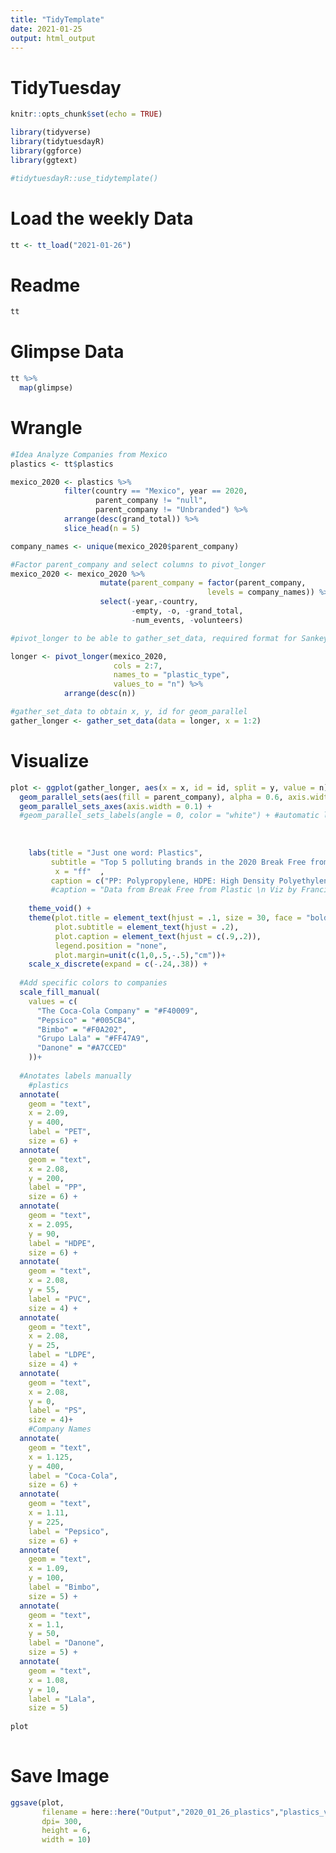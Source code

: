 ```yaml
---
title: "TidyTemplate"
date: 2021-01-25
output: html_output
---
```


# TidyTuesday

```r

knitr::opts_chunk$set(echo = TRUE)

library(tidyverse)
library(tidytuesdayR)
library(ggforce)
library(ggtext)

#tidytuesdayR::use_tidytemplate()

```

# Load the weekly Data

```r

tt <- tt_load("2021-01-26")

```


# Readme

```r

tt

```


# Glimpse Data

```r

tt %>% 
  map(glimpse)

```

# Wrangle


```r

#Idea Analyze Companies from Mexico
plastics <- tt$plastics

mexico_2020 <- plastics %>%
            filter(country == "Mexico", year == 2020,
                   parent_company != "null",
                   parent_company != "Unbranded") %>%
            arrange(desc(grand_total)) %>%
            slice_head(n = 5)

company_names <- unique(mexico_2020$parent_company)

#Factor parent_company and select columns to pivot_longer
mexico_2020 <- mexico_2020 %>%
                    mutate(parent_company = factor(parent_company, 
                                            levels = company_names)) %>%
                    select(-year,-country, 
                           -empty, -o, -grand_total, 
                           -num_events, -volunteers) 

#pivot_longer to be able to gather_set_data, required format for Sankey plot 

longer <- pivot_longer(mexico_2020, 
                       cols = 2:7, 
                       names_to = "plastic_type", 
                       values_to = "n") %>% 
            arrange(desc(n))

#gather_set_data to obtain x, y, id for geom_parallel
gather_longer <- gather_set_data(data = longer, x = 1:2)

```

# Visualize

```r

plot <- ggplot(gather_longer, aes(x = x, id = id, split = y, value = n)) +
  geom_parallel_sets(aes(fill = parent_company), alpha = 0.6, axis.width = 0.1) +
  geom_parallel_sets_axes(axis.width = 0.1) +
  #geom_parallel_sets_labels(angle = 0, color = "white") + #automatic labeling
    
    
    
    labs(title = "Just one word: Plastics", 
         subtitle = "Top 5 polluting brands in the 2020 Break Free from Plastic cleanups in Mexico. \n                 Some of the goals of this citizen science initiative are holding companies accountable and promoting systemic solutions.",
          x = "ff"  ,
         caption = c("PP: Polypropylene, HDPE: High Density Polyethylene,\n LDPE: Low Density Polyethylene, PS: Polystyrene", "Data from Break Free from Plastic \n Viz by Francisco GF")) +
         #caption = "Data from Break Free from Plastic \n Viz by Francisco GF") +
    
    theme_void() +
    theme(plot.title = element_text(hjust = .1, size = 30, face = "bold"),
          plot.subtitle = element_text(hjust = .2),
          plot.caption = element_text(hjust = c(.9,.2)),
          legend.position = "none",
          plot.margin=unit(c(1,0,.5,-.5),"cm"))+
    scale_x_discrete(expand = c(-.24,.38)) +
  
  #Add specific colors to companies   
  scale_fill_manual(
    values = c(
      "The Coca-Cola Company" = "#F40009",
      "Pepsico" = "#005CB4",
      "Bimbo" = "#F0A202",
      "Grupo Lala" = "#FF47A9",
      "Danone" = "#A7CCED"
    ))+
    
  #Anotates labels manually
    #plastics
  annotate(
    geom = "text",
    x = 2.09,
    y = 400,
    label = "PET",
    size = 6) +
  annotate(
    geom = "text",
    x = 2.08,
    y = 200,
    label = "PP",
    size = 6) +
  annotate(
    geom = "text",
    x = 2.095,
    y = 90,
    label = "HDPE",
    size = 6) +
  annotate(
    geom = "text",
    x = 2.08,
    y = 55,
    label = "PVC",
    size = 4) +
  annotate(
    geom = "text",
    x = 2.08,
    y = 25,
    label = "LDPE",
    size = 4) +
  annotate(
    geom = "text",
    x = 2.08,
    y = 0,
    label = "PS",
    size = 4)+
    #Company Names
  annotate(
    geom = "text",
    x = 1.125,
    y = 400,
    label = "Coca-Cola",
    size = 6) +
  annotate(
    geom = "text",
    x = 1.11,
    y = 225,
    label = "Pepsico",
    size = 6) +
  annotate(
    geom = "text",
    x = 1.09,
    y = 100,
    label = "Bimbo",
    size = 5) +
  annotate(
    geom = "text",
    x = 1.1,
    y = 50,
    label = "Danone",
    size = 5) +
  annotate(
    geom = "text",
    x = 1.08,
    y = 10,
    label = "Lala",
    size = 5)
    
plot
  
```

# Save Image


```r

ggsave(plot,
       filename = here::here("Output","2020_01_26_plastics","plastics_v2.png"),
       dpi= 300,
       height = 6,
       width = 10)

```
